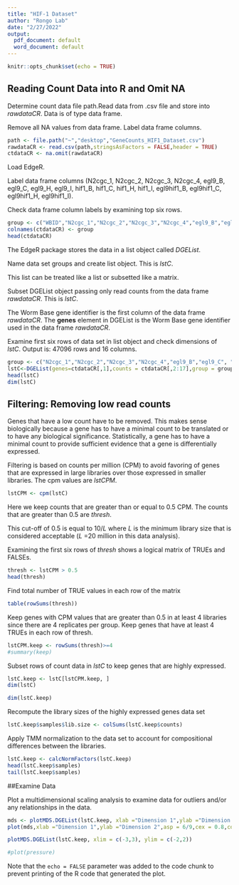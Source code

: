 ```yaml
---
title: "HIF-1 Dataset"
author: "Rongo Lab"
date: "2/27/2022"
output:
  pdf_document: default
  word_document: default
---
```


```r
knitr::opts_chunk$set(echo = TRUE)
```

## Reading Count Data into R and Omit NA

Determine count data file path.Read data from .csv file and store into *rawdataCR*. Data is of type data frame.

Remove all NA values from data frame. Label data frame columns.

```r
path <- file.path("~","desktop","GeneCounts_HIF1_Dataset.csv")
rawdataCR <- read.csv(path,stringsAsFactors = FALSE,header = TRUE)
ctdataCR <- na.omit(rawdataCR)
```

Load EdgeR.

Label data frame columns (N2cgc_1, N2cgc_2, N2cgc_3, N2cgc_4, egl9_B, egl9_C, egl9_H, egl9_I, hif1_B, hif1_C, hif1_H, hif1_I, egl9hif1_B, egl9hif1_C, egl9hif1_H, egl9hif1_I).

Check data frame column labels by examining top six rows.

```r
group <- c("WBID","N2cgc_1","N2cgc_2","N2cgc_3","N2cgc_4","egl9_B","egl9_C", "egl9_H", "egl9_I", "hif1_B",	"hif1_C",	"hif1_H",	"hif1_I",	"egl9hif1_B",	"egl9hif1_C",	"egl9hif1_H",	"egl9hif1_I")
colnames(ctdataCR) <- group
head(ctdataCR)

```

The EdgeR package stores the data in a list object called *DGEList*.

Name data set groups and create list object. This is *lstC*.

This list can be treated like a list or subsetted like a matrix.

Subset DGEList object passing only read counts from the data frame *rawdataCR*. This is *lstC*.

The Worm Base gene identifier is the first column of the data frame *rawdataCR*. The **genes** element in DGEList is the Worm Base gene identifier used in the data frame *rawdataCR*.

Examine first six rows of data set in list object and check dimensions of *lstC*. Output is: 47096 rows and 16 columns.

```r
group <- c("N2cgc_1","N2cgc_2","N2cgc_3","N2cgc_4","egl9_B","egl9_C", "egl9_H", "egl9_I", "hif1_B",	"hif1_C",	"hif1_H",	"hif1_I",	"egl9hif1_B",	"egl9hif1_C",	"egl9hif1_H",	"egl9hif1_I")
lstC<-DGEList(genes=ctdataCR[,1],counts = ctdataCR[,2:17],group = group)
head(lstC)
dim(lstC)
```

## Filtering: Removing low read counts

Genes that have a low count have to be removed. This makes sense biologically because a gene has to have a minimal count to be translated or to have any biological significance. Statistically, a gene has to have a minimal count to provide sufficient evidence that a gene is differentially expressed.

Filtering is based on counts per million (CPM) to avoid favoring of genes that are expressed in large libraries over those expressed in smaller libraries. The cpm values are *lstCPM*.

```r
lstCPM <- cpm(lstC)
```

Here we keep counts that are greater than or equal to 0.5 CPM. The counts that are greater than 0.5 are *thresh*.

This cut-off of 0.5 is equal to 10/*L* where *L* is the minimum library size that is considered acceptable (*L* =20 million in this data analysis).

Examining the first six rows of *thresh* shows a logical matrix of TRUEs and FALSEs.

```r
thresh <- lstCPM > 0.5
head(thresh)
```

Find total number of TRUE values in each row of the matrix

```r
table(rowSums(thresh))
```

Keep genes with CPM values that are greater than 0.5 in at least 4 libraries since there are 4 replicates per group. Keep genes that have at least 4 TRUEs in each row of thresh.

```r
lstCPM.keep <- rowSums(thresh)>=4
#summary(keep)
```

Subset rows of count data in *lstC* to keep genes that are highly expressed.

```r
lstC.keep <- lstC[lstCPM.keep, ]
dim(lstC)
```

```r
dim(lstC.keep)
```

Recompute the library sizes of the highly expressed genes data set

```r
lstC.keep$samples$lib.size <- colSums(lstC.keep$counts)
```

Apply TMM normalization to the data set to account for compositional differences between the libraries.

```r
lstC.keep <- calcNormFactors(lstC.keep)
head(lstC.keep$samples)
tail(lstC.keep$samples)
```

##Examine Data

Plot a multidimensional scaling analysis to examine data for outliers and/or any relationships in the data.

```r
mds <- plotMDS.DGEList(lstC.keep, xlab ="Dimension 1",ylab ="Dimension 2",asp = 1,cex = 0.8,col=c(rep("blue",4),rep("darkgreen",4),rep("red",4),rep("black",4)))
plot(mds,xlab ="Dimension 1",ylab ="Dimension 2",asp = 6/9,cex = 0.8,col=c(rep("blue",4),rep("darkgreen",4),rep("red",4),rep("black",4)))


```

```r
plotMDS.DGEList(lstC.keep, xlim = c(-3,3), ylim = c(-2,2))
```

```r
#plot(pressure)
```

Note that the `echo = FALSE` parameter was added to the code chunk to prevent printing of the R code that generated the plot.
